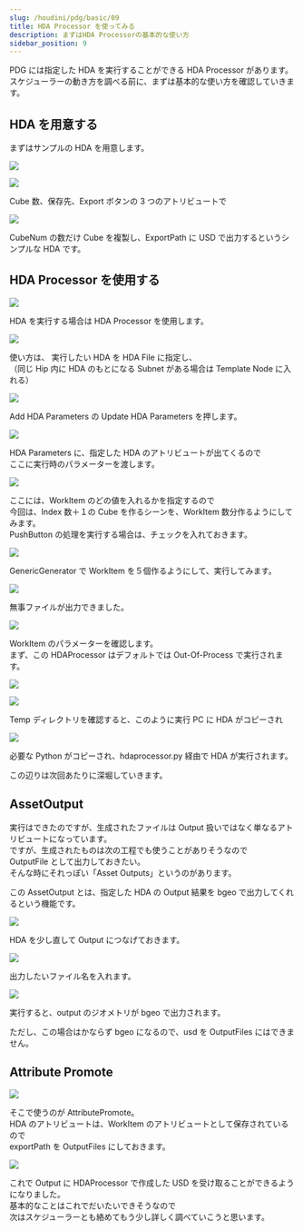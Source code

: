 ```yaml
---
slug: /houdini/pdg/basic/09
title: HDA Processor を使ってみる
description: まずはHDA Processorの基本的な使い方
sidebar_position: 9
---
```


PDG には指定した HDA を実行することができる HDA Processor があります。  
スケジューラーの動き方を調べる前に、まずは基本的な使い方を確認していきます。

## HDA を用意する

まずはサンプルの HDA を用意します。

![](https://gyazo.com/fd92138108888af14f09375b5362e64a.png)

![](https://gyazo.com/f9fb76a6a51d31df19cb95d4ece323b2.png)

Cube 数、保存先、Export ボタンの 3 つのアトリビュートで

![](https://gyazo.com/2e0bad3db56c188b0cf897f1a56bccda.png)

CubeNum の数だけ Cube を複製し、ExportPath に USD で出力するというシンプルな HDA です。

## HDA Processor を使用する

![](https://gyazo.com/a72f45a6d12de4def00d04602602f940.png)

HDA を実行する場合は HDA Processor を使用します。

![](https://gyazo.com/8bcc7d978eb323d547363676daa2d9e2.png)

使い方は、 実行したい HDA を HDA File に指定し、  
（同じ Hip 内に HDA のもとになる Subnet がある場合は Template Node に入れる）

![](https://gyazo.com/0d9f5db52ca5ac5a3de617de681784e7.png)

Add HDA Parameters の Update HDA Parameters を押します。

![](https://gyazo.com/80275ac04e6366aefe1d2e778c9329f1.png)

HDA Parameters に、指定した HDA のアトリビュートが出てくるので  
ここに実行時のパラメーターを渡します。

![](https://gyazo.com/04b0d33d5634d43670968aeecefe016c.png)

ここには、WorkItem のどの値を入れるかを指定するので  
今回は、Index 数＋１の Cube を作るシーンを、WorkItem 数分作るようにしてみます。  
PushButton の処理を実行する場合は、チェックを入れておきます。

![](https://gyazo.com/4b2539245227b55ef552899174fa7718.png)

GenericGenerator で WorkItem を５個作るようにして、実行してみます。

![](https://gyazo.com/f8239f3dea6a09ec2e2a437d1b7eb5e7.png)

無事ファイルが出力できました。

![](https://gyazo.com/f59a4e12a15f3e81817d00cde8f76a06.png)

WorkItem のパラメーターを確認します。  
まず、この HDAProcessor はデフォルトでは Out-Of-Process で実行されます。

![](https://gyazo.com/28307253cec1c16604ad66583cb1c713.png)

![](https://gyazo.com/c31a4d7523c62123971bb806bc49b48e.png)

Temp ディレクトリを確認すると、このように実行 PC に HDA がコピーされ

![](https://gyazo.com/c1cebac7213424384bcd37883514d333.png)

必要な Python がコピーされ、hdaprocessor.py 経由で HDA が実行されます。

この辺りは次回あたりに深堀していきます。

## AssetOutput

実行はできたのですが、生成されたファイルは Output 扱いではなく単なるアトリビュートになっています。  
ですが、生成されたものは次の工程でも使うことがありそうなので  
OutputFile として出力しておきたい。  
そんな時にそれっぽい「Asset Outputs」というのがあります。

この AssetOutput とは、指定した HDA の Output 結果を bgeo で出力してくれるという機能です。

![](https://gyazo.com/cf4c9956f16403cd5e6c0b5d8ce555c3.png)

HDA を少し直して Output につなげておきます。

![](https://gyazo.com/4be6b6c8daa108378dea84d2898c9da1.png)

出力したいファイル名を入れます。

![](https://gyazo.com/21188b4c90035845f531a4ec51726d73.png)

実行すると、output のジオメトリが bgeo で出力されます。

ただし、この場合はかならず bgeo になるので、usd を OutputFiles にはできません。

## Attribute Promote

![](https://gyazo.com/81fc2edd0c082cfa944931c077ae2095.png)

そこで使うのが AttributePromote。  
HDA のアトリビュートは、WorkItem のアトリビュートとして保存されているので  
exportPath を OutputFiles にしておきます。

![](https://gyazo.com/627e829f38bde69eb17fb65cfbdcfffe.png)

これで Output に HDAProcessor で作成した USD を受け取ることができるようになりました。  
基本的なことはこれでだいたいできそうなので  
次はスケジューラーとも絡めてもう少し詳しく調べていこうと思います。
